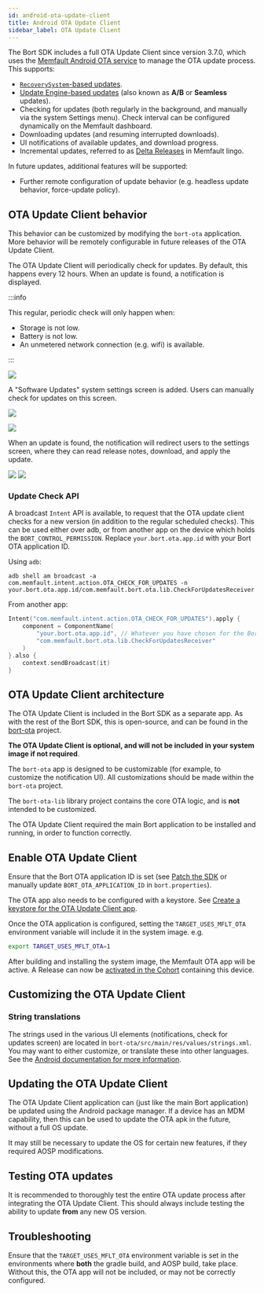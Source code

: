 ```yaml
---
id: android-ota-update-client
title: Android OTA Update Client
sidebar_label: OTA Update Client
---
```


The Bort SDK includes a full OTA Update Client since version 3.7.0, which uses
the
[Memfault Android OTA service](/docs/android/android-releases-integration-guide)
to manage the OTA update process. This supports:

- [`RecoverySystem`-based updates](https://source.android.com/devices/tech/ota/nonab).
- [Update Engine-based updates](https://source.android.com/devices/tech/ota/ab#life-of-an-a-b-update)
  (also known as **A/B** or **Seamless** updates).
- Checking for updates (both regularly in the background, and manually via the
  system Settings menu). Check interval can be configured dynamically on the
  Memfault dashboard.
- Downloading updates (and resuming interrupted downloads).
- UI notifications of available updates, and download progress.
- Incremental updates, referred to as
  [Delta Releases](/docs/platform/ota/#delta-releases) in Memfault lingo.

In future updates, additional features will be supported:

- Further remote configuration of update behavior (e.g. headless update
  behavior, force-update policy).

## OTA Update Client behavior

This behavior can be customized by modifying the `bort-ota` application. More
behavior will be remotely configurable in future releases of the OTA Update
Client.

The OTA Update Client will periodically check for updates. By default, this
happens every 12 hours. When an update is found, a notification is displayed.

:::info

This regular, periodic check will only happen when:

- Storage is not low.
- Battery is not low.
- An unmetered network connection (e.g. wifi) is available.

:::

![](/img/docs/android/ota-notification-min.png)

A "Software Updates" system settings screen is added. Users can manually check
for updates on this screen.

![](/img/docs/android/settings-software-updates-min.png)

![](/img/docs/android/check-for-updates-min.png)

When an update is found, the notification will redirect users to the settings
screen, where they can read release notes, download, and apply the update.

![](/img/docs/android/update-available-min.png)
![](/img/docs/android/download-update-min.png)

### Update Check API

A broadcast `Intent` API is available, to request that the OTA update client
checks for a new version (in addition to the regular scheduled checks). This can
be used either over adb, or from another app on the device which holds the
`BORT_CONTROL_PERMISSION`. Replace `your.bort.ota.app.id` with your Bort OTA
application ID.

Using `adb`:

```
adb shell am broadcast -a com.memfault.intent.action.OTA_CHECK_FOR_UPDATES -n your.bort.ota.app.id/com.memfault.bort.ota.lib.CheckForUpdatesReceiver
```

From another app:

```kotlin
Intent("com.memfault.intent.action.OTA_CHECK_FOR_UPDATES").apply {
    component = ComponentName(
        "your.bort.ota.app.id", // Whatever you have chosen for the Bort OTA application ID
        "com.memfault.bort.ota.lib.CheckForUpdatesReceiver"
    )
}.also {
    context.sendBroadcast(it)
}
```

## OTA Update Client architecture

The OTA Update Client is included in the Bort SDK as a separate app. As with the
rest of the Bort SDK, this is open-source, and can be found in the
[bort-ota](https://github.com/memfault/bort/tree/master/MemfaultPackages/bort-ota)
project.

**The OTA Update Client is optional, and will not be included in your system
image if not required**.

The `bort-ota` app is designed to be customizable (for example, to customize the
notification UI). All customizations should be made within the `bort-ota`
project.

The `bort-ota-lib` library project contains the core OTA logic, and is **not**
intended to be customized.

The OTA Update Client required the main Bort application to be installed and
running, in order to function correctly.

## Enable OTA Update Client

Ensure that the Bort OTA application ID is set (see
[Patch the SDK](/docs/android/android-getting-started-guide#patch-the-sdk) or
manually update `BORT_OTA_APPLICATION_ID` in `bort.properties`).

The OTA app also needs to be configured with a keystore. See
[Create a keystore for the OTA Update Client app](/docs/android/android-getting-started-guide#create-a-keystore-for-the-bort-ota-update-client-app).

Once the OTA application is configured, setting the `TARGET_USES_MFLT_OTA`
environment variable will include it in the system image. e.g.

```bash
export TARGET_USES_MFLT_OTA=1
```

After building and installing the system image, the Memfault OTA app will be
active. A Release can now be
[activated in the Cohort](/docs/android/android-releases-integration-guide#activate-the-release)
containing this device.

## Customizing the OTA Update Client

### String translations

The strings used in the various UI elements (notifications, check for updates
screen) are located in `bort-ota/src/main/res/values/strings.xml`. You may want
to either customize, or translate these into other languages. See the
[Android documentation for more information](https://developer.android.com/guide/topics/resources/localization#creating-alternatives).

## Updating the OTA Update Client

The OTA Update Client application can (just like the main Bort application) be
updated using the Android package manager. If a device has an MDM capability,
then this can be used to update the OTA apk in the future, without a full OS
update.

It may still be necessary to update the OS for certain new features, if they
required AOSP modifications.

## Testing OTA updates

It is recommended to thoroughly test the entire OTA update process after
integrating the OTA Update Client. This should always include testing the
ability to update **from** any new OS version.

## Troubleshooting

Ensure that the `TARGET_USES_MFLT_OTA` environment variable is set in the
environments where **both** the gradle build, and AOSP build, take place.
Without this, the OTA app will not be included, or may not be correctly
configured.
